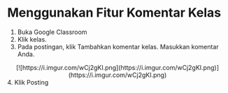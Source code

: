 # Menggunakan Fitur Komentar Kelas

1. Buka Google Classroom
2. Klik kelas.
3. Pada postingan, klik Tambahkan komentar kelas. Masukkan komentar Anda. 
<div align = "center">
[![https://i.imgur.com/wCj2gKI.png](https://i.imgur.com/wCj2gKI.png)](https://i.imgur.com/wCj2gKI.png)
</div>
4. Klik Posting 
